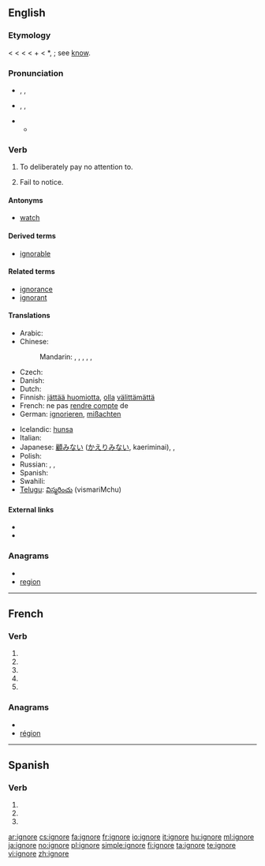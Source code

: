 {{also|ignoré}}
==English==

===Etymology===
< {{etyl|fr}} {{term|ignorer}} < {{etyl|la}} {{term|ignorare||to have no knowledge of, mistake, take no notice of, ignore}} < {{term|ignarus||not knowing}} < {{term|in}} + {{term|gnarus||knowing}} < *{{term||gnoscere}}, {{term|noscere}}; see [[know]].

===Pronunciation===
* {{a|RP}} {{enPR|ĭgnyô'}}, {{IPA|/ɪɡˈnjɔː/}}, {{SAMPA|/Ig"nO:/}}
* {{a|US}} {{enPR|ĭgnōr'}}, {{IPA|/ɪɡˈnoʊɹ/}}, {{SAMPA|/Ig"noUr\/}}
* {{audio|En-us-ignore.ogg|Audio (US)}}
** {{rhymes|ɔː(r)}}

===Verb===
{{en-verb|ignor|ing}}

# To deliberately pay no attention to.
# {{obsolete}} Fail to notice.

====Antonyms====
* [[watch]]

====Derived terms====
* [[ignorable]]

====Related terms====
* [[ignorance]]
* [[ignorant]]

====Translations====
{{trans-top|to deliberately pay no attention to}}
* Arabic: {{t|ar|تجاهل|tr=tajaahala}}
* Chinese:
*: Mandarin: {{t|cmn|忽視|sc=Hani}},  {{t|cmn|忽视|tr=hūshì|sc=Hani}},  {{t|cmn|忽略|tr=hūlüè|sc=Hani}},  {{t|cmn|不理|tr=bù lǐ|sc=Hani}},  {{t-|cmn|不問|sc=Hani}},  {{t-|cmn|不问|tr=bù wèn|sc=Hani}}
* Czech: {{t-|cs|ignorovat}}
* Danish: {{t-|da|ignorere}}
* Dutch: {{t+|nl|negeren}}
* Finnish: [[jättää huomiotta]], [[olla]] [[välittää|välittämättä]]
* French: ne pas [[rendre compte]] de<!--note: "ignorer" is incorrect; this means "to be ignorant of", not "to ignore"-->
* German: [[ignorieren]], [[mißachten]]
{{trans-mid}}
* Icelandic: [[hunsa]]
* Italian: {{t+|it|ignorare}}
* Japanese: [[顧みない]] ([[かえりみない]], kaeriminai),  {{t|ja|無視する|tr=mushi-suru}},  {{t|ja|目をつぶる|tr=me-o tsuburu}}
* Polish: {{t+|pl|ignorować}}
* Russian: {{t+|ru|игнорировать|tr=ignorírovat'}},  {{t|ru|пренебрегать|tr=prenebregát'}},  {{t|ru|не принимать во внимание|tr=ne prinimát' vo vnimánije}}
* Spanish: {{t+|es|ignorar}}
* Swahili: {{t+|sw|puuza|xs=Swahili}}
* [[Telugu]]: [[విస్మరించు]] (vismariMchu)
{{trans-bottom}}

====External links====
* {{R:Webster 1913}}
* {{R:Century 1911}}

===Anagrams===
* {{alphagram|eginor}}
* [[region#English|region]]

----

==French==

===Verb===
{{fr-verb-form}}

# {{form of|[[first-person|First-person]] [[singular]] [[present indicative]]|ignorer|lang=French}}
# {{form of|[[third-person|Third-person]] [[singular]] [[present indicative]]| ignorer|lang=French}}
# {{form of|First-person singular [[present subjunctive]]|ignorer|lang=French}}
# {{form of|[[third-person|Third-person]] singular [[present subjunctive]]| ignorer|lang=French}}
# {{form of|Second-person singular [[imperative]]|ignorer |lang=French}}

===Anagrams===
* {{alphagram|eginor}}
* [[région#French|région]]

----

==Spanish==

===Verb===
{{es-verb-form|ignorar}}

# {{es-verb form of|ending=ar|mood=subjunctive|tense=present|pers=1|number=singular|[[ignorar]]}}
# {{es-verb form of|ending=ar|mood=subjunctive|tense=present|pers=2|formal=yes|number=singular|[[ignorar]]}}
# {{es-verb form of|ending=ar|mood=subjunctive|tense=present|pers=3|number=singular|[[ignorar]]}}

[[ar:ignore]]
[[cs:ignore]]
[[fa:ignore]]
[[fr:ignore]]
[[io:ignore]]
[[it:ignore]]
[[hu:ignore]]
[[ml:ignore]]
[[ja:ignore]]
[[no:ignore]]
[[pl:ignore]]
[[simple:ignore]]
[[fi:ignore]]
[[ta:ignore]]
[[te:ignore]]
[[vi:ignore]]
[[zh:ignore]]